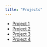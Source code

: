 ```yaml
---
title: "Projects"
---
```


* [Project 1](Quarto-Presentation.qmd)
* [Project 2]()
* [Project 3]()
* [Project 4]()
